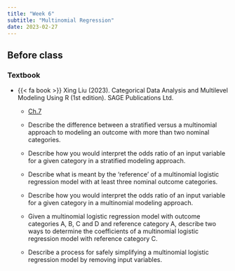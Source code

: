 ```yaml
---
title: "Week 6"
subtitle: "Multinomial Regression"
date: 2023-02-27
---
```

## Before class

### Textbook

- {{< fa book >}} Xing Liu (2023). Categorical Data Analysis and Multilevel Modeling Using R (1st edition). SAGE Publications Ltd.

    -   [Ch.7](/readings/mult/mult.pdf)

  - Describe the difference between a stratified versus a multinomial approach to modeling an outcome with more than two nominal categories.
  
  - Describe how you would interpret the odds ratio of an input variable for a given category in a stratified modeling approach.
  
  - Describe what is meant by the ‘reference’ of a multinomial logistic regression model with at least three nominal outcome categories.
  
  - Describe how you would interpret the odds ratio of an input variable for a given category in a multinomial modeling approach.
  
  - Given a multinomial logistic regression model with outcome categories A, B, C and D and reference category A, describe two ways to determine the coefficients of a multinomial logistic regression model with reference category C.
  
  - Describe a process for safely simplifying a multinomial logistic regression model by removing input variables.




